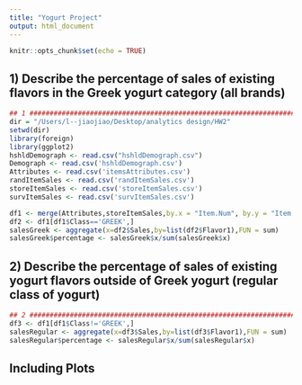 ```yaml
---
title: "Yogurt Project"
output: html_document
---
```


```r
knitr::opts_chunk$set(echo = TRUE)
```

## 1) Describe the percentage of sales of existing flavors in the Greek yogurt category (all brands)

```r
## 1 #######################################################################################################
dir = "/Users/l--jiaojiao/Desktop/analytics design/HW2"
setwd(dir)
library(foreign)
library(ggplot2)
hshldDemograph <- read.csv("hshldDemograph.csv")
Demograph <- read.csv('hshldDemograph.csv')
Attributes <- read.csv('itemsAttributes.csv')
randItemSales <- read.csv('randItemSales.csv')
storeItemSales <- read.csv('storeItemSales.csv')
survItemSales <- read.csv('survItemSales.csv')

df1 <- merge(Attributes,storeItemSales,by.x = "Item.Num", by.y = "Item.Num")
df2 <- df1[df1$Class=='GREEK',]
salesGreek <- aggregate(x=df2$Sales,by=list(df2$Flavor1),FUN = sum)
salesGreek$percentage <- salesGreek$x/sum(salesGreek$x)

```


## 2) Describe the percentage of sales of existing yogurt flavors outside of Greek yogurt (regular class of yogurt)
```r
## 2 #######################################################################################################
df3 <- df1[df1$Class!='GREEK',]
salesRegular <- aggregate(x=df3$Sales,by=list(df3$Flavor1),FUN = sum)
salesRegular$percentage <- salesRegular$x/sum(salesRegular$x)


```

## Including Plots


